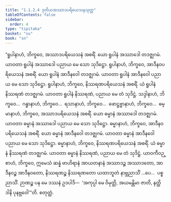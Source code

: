 ```yaml
---
title: "1.1.2.4 ဒုတိယအဿာဒပရိယေသနသုတ္တ"
tableOfContents: false
sidebar:
  order: 4
type: "tipitaka"
basket: "su"
book: "sn"
---
```



<DynamicBreadcrumb />

<Division number="16" book="sn" e="ch" v="18" p="281">

<Paragraph number="39" book="sn">
“ရူပါနာဟံ, ဘိက္ခဝေ, အဿာဒပရိယေသနံ အစရိံ. ယော ရူပါနံ အဿာဒေါ တဒဇ္ဈဂမံ. ယာဝတာ ရူပါနံ အဿာဒေါ ပညာယ မေ သော သုဒိဋ္ဌော. ရူပါနာဟံ, ဘိက္ခဝေ, အာဒီနဝပရိယေသနံ အစရိံ. ယော ရူပါနံ အာဒီနဝေါ တဒဇ္ဈဂမံ. ယာဝတာ ရူပါနံ အာဒီနဝေါ ပညာယ မေ သော သုဒိဋ္ဌော. ရူပါနာဟံ, ဘိက္ခဝေ, နိဿရဏပရိယေသနံ အစရိံ. ယံ ရူပါနံ နိဿရဏံ တဒဇ္ဈဂမံ. ယာဝတာ ရူပါနံ နိဿရဏံ, ပညာယ မေ တံ သုဒိဋ္ဌံ. သဒ္ဒါနာဟံ, ဘိက္ခဝေ…  ဂန္ဓာနာဟံ, ဘိက္ခဝေ…  ရသာနာဟံ, ဘိက္ခဝေ…  ဖောဋ္ဌဗ္ဗာနာဟံ, ဘိက္ခဝေ…  ဓမ္မာနာဟံ, ဘိက္ခဝေ, အဿာဒပရိယေသနံ အစရိံ. ယော ဓမ္မာနံ အဿာဒေါ တဒဇ္ဈဂမံ. ယာဝတာ ဓမ္မာနံ အဿာဒေါ ပညာယ မေ သော သုဒိဋ္ဌော. ဓမ္မာနာဟံ, ဘိက္ခဝေ, အာဒီနဝပရိယေသနံ အစရိံ. ယော ဓမ္မာနံ အာဒီနဝေါ တဒဇ္ဈဂမံ. ယာဝတာ ဓမ္မာနံ အာဒီနဝေါ ပညာယ မေ သော သုဒိဋ္ဌော. ဓမ္မာနာဟံ, ဘိက္ခဝေ, နိဿရဏပရိယေသနံ အစရိံ. ယံ ဓမ္မာနံ နိဿရဏံ တဒဇ္ဈဂမံ. ယာဝတာ ဓမ္မာနံ နိဿရဏံ, ပညာယ မေ တံ သုဒိဋ္ဌံ.
</Paragraph>

<Paragraph number="40" book="sn">
ယာဝကီဝဉ္စာဟံ, ဘိက္ခဝေ, ဣမေသံ ဆန္နံ ဗာဟိရာနံ အာယတနာနံ အဿာဒဉ္စ အဿာဒတော, အာဒီနဝဉ္စ အာဒီနဝတော, နိဿရဏဉ္စ နိဿရဏတော ယထာဘူတံ နာဗ္ဘညာသိံ …ပေ…  ပစ္စညာသိံ. ဉာဏဉ္စ ပန မေ ဒဿနံ ဥဒပါဒိ—  ‘အကုပ္ပါ မေ ဝိမုတ္တိ, အယမန္တိမာ ဇာတိ, နတ္ထိ ဒါနိ ပုနဗ္ဘဝေါ’”တိ.

</Paragraph>
</Division>

<Paragraph number="41" type="center" book="sn">
စတုတ္ထံ.
</Paragraph>